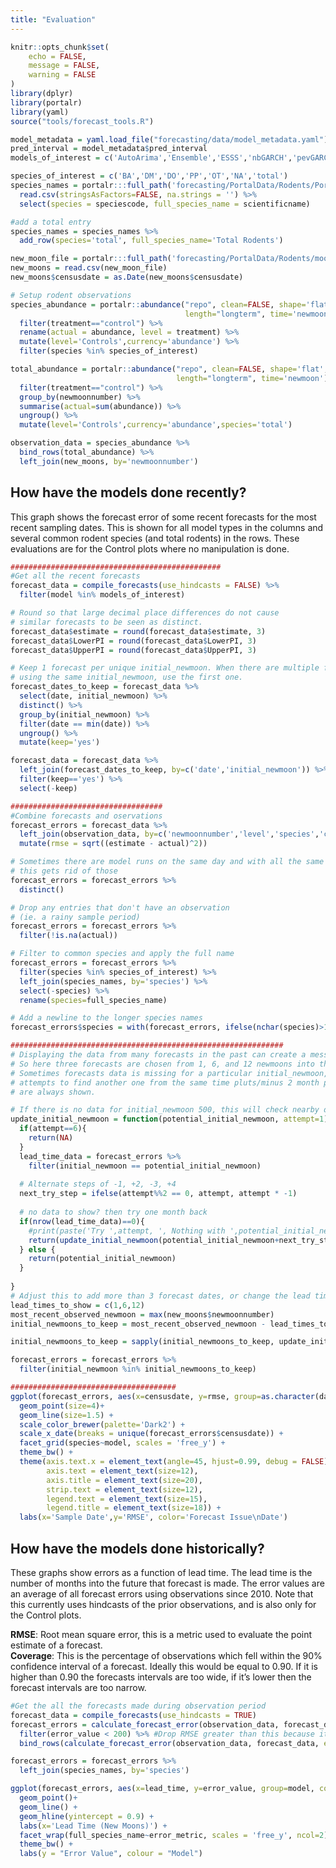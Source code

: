 ```yaml
---
title: "Evaluation"
---
```

  
```r
knitr::opts_chunk$set(
	echo = FALSE,
	message = FALSE,
	warning = FALSE
)
library(dplyr)
library(portalr)
library(yaml)
source("tools/forecast_tools.R")

model_metadata = yaml.load_file("forecasting/data/model_metadata.yaml")
pred_interval = model_metadata$pred_interval
models_of_interest = c('AutoArima','Ensemble','ESSS','nbGARCH','pevGARCH')

species_of_interest = c('BA','DM','DO','PP','OT','NA','total')
species_names = portalr:::full_path('forecasting/PortalData/Rodents/Portal_rodent_species.csv', '~') %>%
  read.csv(stringsAsFactors=FALSE, na.strings = '') %>%
  select(species = speciescode, full_species_name = scientificname)

#add a total entry
species_names = species_names %>%
  add_row(species='total', full_species_name='Total Rodents')

new_moon_file = portalr:::full_path('forecasting/PortalData/Rodents/moon_dates.csv', '~')
new_moons = read.csv(new_moon_file)
new_moons$censusdate = as.Date(new_moons$censusdate)

# Setup rodent observations
species_abundance = portalr::abundance("repo", clean=FALSE, shape='flat', level='treatment', 
                                       length="longterm", time='newmoon') %>%
  filter(treatment=="control") %>%
  rename(actual = abundance, level = treatment) %>%
  mutate(level='Controls',currency='abundance') %>%
  filter(species %in% species_of_interest)

total_abundance = portalr::abundance("repo", clean=FALSE, shape='flat', level='treatment', 
                                     length="longterm", time='newmoon') %>%
  filter(treatment=="control") %>%
  group_by(newmoonnumber) %>%
  summarise(actual=sum(abundance)) %>%
  ungroup() %>%
  mutate(level='Controls',currency='abundance',species='total')

observation_data = species_abundance %>%
  bind_rows(total_abundance) %>% 
  left_join(new_moons, by='newmoonnumber')

```

## How have the models done recently?

This graph shows the forecast error of some recent forecasts for the most recent sampling dates. This is shown for all model types in the columns and several common rodent species (and total rodents) in the rows. These evaluations are for the Control plots where no manipulation is done. 
```r
###############################################
#Get all the recent forecasts
forecast_data = compile_forecasts(use_hindcasts = FALSE) %>%
  filter(model %in% models_of_interest)

# Round so that large decimal place differences do not cause
# similar forecasts to be seen as distinct. 
forecast_data$estimate = round(forecast_data$estimate, 3)
forecast_data$LowerPI = round(forecast_data$LowerPI, 3)
forecast_data$UpperPI = round(forecast_data$UpperPI, 3)

# Keep 1 forecast per unique initial_newmoon. When there are multiple forecasts
# using the same initial_newmoon, use the first one.
forecast_dates_to_keep = forecast_data %>%
  select(date, initial_newmoon) %>%
  distinct() %>%
  group_by(initial_newmoon) %>%
  filter(date == min(date)) %>%
  ungroup() %>%
  mutate(keep='yes') 

forecast_data = forecast_data %>%
  left_join(forecast_dates_to_keep, by=c('date','initial_newmoon')) %>%
  filter(keep=='yes') %>%
  select(-keep)

##################################
#Combine forecasts and oservations
forecast_errors = forecast_data %>%
  left_join(observation_data, by=c('newmoonnumber','level','species','currency')) %>% 
  mutate(rmse = sqrt((estimate - actual)^2))

# Sometimes there are model runs on the same day and with all the same info,
# this gets rid of those
forecast_errors = forecast_errors %>%
  distinct()

# Drop any entries that don't have an observation
# (ie. a rainy sample period)
forecast_errors = forecast_errors %>%
  filter(!is.na(actual))

# Filter to common species and apply the full name
forecast_errors = forecast_errors %>%
  filter(species %in% species_of_interest) %>%
  left_join(species_names, by='species') %>%
  select(-species) %>%
  rename(species=full_species_name)

# Add a newline to the longer species names
forecast_errors$species = with(forecast_errors, ifelse(nchar(species)>15, stringr::str_replace(species,' ','\n'), species))

#############################################################
# Displaying the data from many forecasts in the past can create a mess of a plot. see #218.
# So here three forecasts are chosen from 1, 6, and 12 newmoons into the past. 
# Sometimes forecasts data is missing for a particular initial_newmoon, the recursive function here
# attempts to find another one from the same time pluts/minus 2 month period. This ensures 3 forecasts
# are always shown.

# If there is no data for initial_newmoon 500, this will check nearby dates in this order: 499,501,498,402
update_initial_newmoon = function(potential_initial_newmoon, attempt=1){
  if(attempt==6){
    return(NA)
  }
  lead_time_data = forecast_errors %>%
    filter(initial_newmoon == potential_initial_newmoon)
  
  # Alternate steps of -1, +2, -3, +4
  next_try_step = ifelse(attempt%%2 == 0, attempt, attempt * -1)
  
  # no data to show? then try one month back
  if(nrow(lead_time_data)==0){
    #print(paste('Try ',attempt, ', Nothing with ',potential_initial_newmoon,' trying ',potential_initial_newmoon+next_try_step))
    return(update_initial_newmoon(potential_initial_newmoon+next_try_step, attempt+1))
  } else {
    return(potential_initial_newmoon)
  }
  
}
# Adjust this to add more than 3 forecast dates, or change the lead times
lead_times_to_show = c(1,6,12)
most_recent_observed_newmoon = max(new_moons$newmoonnumber)
initial_newmoons_to_keep = most_recent_observed_newmoon - lead_times_to_show

initial_newmoons_to_keep = sapply(initial_newmoons_to_keep, update_initial_newmoon)

forecast_errors = forecast_errors %>%
  filter(initial_newmoon %in% initial_newmoons_to_keep)

#####################################
ggplot(forecast_errors, aes(x=censusdate, y=rmse, group=as.character(date), color=as.character(date))) +
  geom_point(size=4)+
  geom_line(size=1.5) +
  scale_color_brewer(palette='Dark2') +
  scale_x_date(breaks = unique(forecast_errors$censusdate)) +
  facet_grid(species~model, scales = 'free_y') + 
  theme_bw() +
  theme(axis.text.x = element_text(angle=45, hjust=0.99, debug = FALSE),
        axis.text = element_text(size=12),
        axis.title = element_text(size=20),
        strip.text = element_text(size=12),
        legend.text = element_text(size=15),
        legend.title = element_text(size=18)) +
  labs(x='Sample Date',y='RMSE', color='Forecast Issue\nDate')

```



## How have the models done historically?

These graphs show errors as a function of lead time. The lead time is the number of months into the future that forecast is made. The error values are an average of all forecast errors using observations since 2010. Note that this currently uses hindcasts of the prior observations, and is also only for the Control plots.

**RMSE**: Root mean square error, this is a metric used to evaluate the point estimate of a forecast.  
**Coverage**: This is the percentage of observations which fell within the 90% confidence interval of a forecast. Ideally this would be equal to 0.90. If it is higher than 0.90 the forecasts intervals are too wide, if it's lower then the forecast intervals are too narrow.


```r

#Get the all the forecasts made during observation period
forecast_data = compile_forecasts(use_hindcasts = TRUE)
forecast_errors = calculate_forecast_error(observation_data, forecast_data, error_metric = 'RMSE') %>%
  filter(error_value < 200) %>% #Drop RMSE greater than this because it throws off all the graphs
  bind_rows(calculate_forecast_error(observation_data, forecast_data, error_metric = 'coverage'))

forecast_errors = forecast_errors %>%
  left_join(species_names, by='species')

ggplot(forecast_errors, aes(x=lead_time, y=error_value, group=model, color=model)) +
  geom_point()+
  geom_line() +
  geom_hline(yintercept = 0.9) +
  labs(x='Lead Time (New Moons)') +
  facet_wrap(full_species_name~error_metric, scales = 'free_y', ncol=2) + 
  theme_bw() +
  labs(y = "Error Value", colour = "Model")


```
